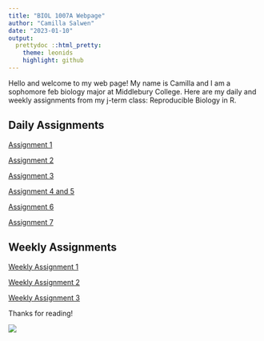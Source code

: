 ```yaml
---
title: "BIOL 1007A Webpage"
author: "Camilla Salwen"
date: "2023-01-10"
output:
  prettydoc ::html_pretty:
    theme: leonids
    highlight: github
---
```


Hello and welcome to my web page! My name is Camilla and I am a sophomore feb biology major at Middlebury College. Here are my daily and weekly assignments from my j-term class: Reproducible Biology in R.

## Daily Assignments

[Assignment 1](Assignment1.html)

[Assignment 2](Assignment2.html)

[Assignment 3](Assignment3.html)

[Assignment 4 and 5](Assignment4.html)

[Assignment 6](Assignment6.html)

[Assignment 7](Assignment7.html)

## Weekly Assignments

[Weekly Assignment 1](WA1.html) 

[Weekly Assignment 2](WA2.html)

[Weekly Assignment 3](WA3.html)

Thanks for reading!

![](file:///Users/camillasalwen/Desktop/B70BD862-0228-40AB-9927-02C77C0E4160.JPG)